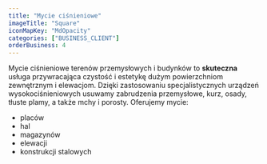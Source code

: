 ```yaml
---
title: "Mycie ciśnieniowe"
imageTitle: "Square"
iconMapKey: "MdOpacity"
categories: ["BUSINESS_CLIENT"]
orderBusiness: 4
---
```


Mycie ciśnieniowe terenów przemysłowych i&nbsp;budynków to **skuteczna** usługa przywracająca czystość i&nbsp;estetykę dużym powierzchniom zewnętrznym i&nbsp;elewacjom. Dzięki zastosowaniu specjalistycznych urządzeń wysokociśnieniowych usuwamy zabrudzenia przemysłowe, kurz, osady, tłuste plamy, a&nbsp;także mchy i&nbsp;porosty.
Oferujemy mycie:

- placów
- hal
- magazynów
- elewacji
- konstrukcji stalowych
